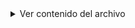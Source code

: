 <details>
<summary>Ver contenido del archivo</summary>

```.json
// For format details, see https://aka.ms/devcontainer.json.
{
	"name": "TUAR - ROS2 Jazzy",
	// Or use a Dockerfile or Docker Compose file. More info: https://containers.dev/guide/dockerfile
	"image": "registry.gitlab.com/acapovilla/ros-docker-images/ros2/jazzy-noble-desktop-full:latest",
	// Workspace setup
    "workspaceMount": "source=${localWorkspaceFolder},target=/workspaces/catkin_ws,type=bind,consistency=cached",
    "workspaceFolder": "/workspaces/catkin_ws",
    "remoteUser": "ubuntu",
    "containerUser": "ubuntu",

	// Features to add to the dev container. More info: https://containers.dev/features.
	"features": {
		"ghcr.io/devcontainers/features/common-utils:2": {
			"installZsh": true,
			"installOhMyZsh": true,
			"installOhMyZshConfig": true,
			"nonFreePackages": true,
			"username": "ubuntu",
			"userUid": "automatic",
			"userGid": "automatic"
		}
	},

	// Use 'forwardPorts' to make a list of ports inside the container available locally.
	// "forwardPorts": [],

	// Use 'postCreateCommand' to run commands after the container is created.
	// "postCreateCommand": "uname -a",

	// Configure tool-specific properties.
	"customizations": {
        "vscode": {
            "extensions": [
				"ms-vscode.cpptools",
				"ms-iot.vscode-ros",
				"twxs.cmake",
				"mutantdino.resourcemonitor",
				"donjayamanne.python-environment-manager",
				"KevinRose.vsc-python-indent",
				"VisualStudioExptTeam.vscodeintellicode",
				"ms-python.vscode-pylance",
				"ms-vscode.cmake-tools"
			]
        }
    },

	// Uncomment to connect as root instead. More info: https://aka.ms/dev-containers-non-root.
	// "remoteUser": "root"

	"containerEnv": {
        // Display configuration
        "DISPLAY": "${localEnv:DISPLAY}"
    },
    "mounts": [
        // X-Server
        "type=bind,source=/tmp/.X11-unix,target=/tmp/.X11-unix,readonly=false"
    ],
    "runArgs": [
        "--device=/dev/dri:/dev/dri",
        "--privileged",
        "--volume=/dev:/dev",
        "--net=host"
    ],
    "onCreateCommand": "echo 'source /opt/ros/$ROS_DISTRO/setup.bash' >> /home/ubuntu/.bashrc",
    "postCreateCommand": "sudo apt update && rosdep update"
}
```

</details>
